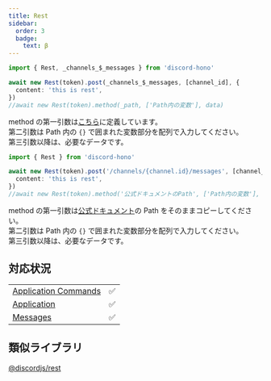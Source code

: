 ```yaml
---
title: Rest
sidebar:
  order: 3
  badge:
    text: β
---
```



<Tabs>
<TabItem label="変数">

```ts
import { Rest, _channels_$_messages } from 'discord-hono'

await new Rest(token).post(_channels_$_messages, [channel_id], {
  content: 'this is rest',
})
//await new Rest(token).method(_path, ['Path内の変数'], data)
```

method の第一引数は[こちら](https://github.com/luisfun/discord-hono/blob/main/src/rest-api/rest-path.ts)に定義しています。  
第二引数は Path 内の `{}` で囲まれた変数部分を配列で入力してください。  
第三引数以降は、必要なデータです。

</TabItem>
<TabItem label="ドキュメントPath">

```ts
import { Rest } from 'discord-hono'

await new Rest(token).post('/channels/{channel.id}/messages', [channel_id], {
  content: 'this is rest',
})
//await new Rest(token).method('公式ドキュメントのPath', ['Path内の変数'], data)
```

method の第一引数は[公式ドキュメント](https://discord.com/developers/docs/resources/message#create-message)の Path をそのままコピーしてください。  
第二引数は Path 内の `{}` で囲まれた変数部分を配列で入力してください。  
第三引数以降は、必要なデータです。

</TabItem>
</Tabs>

## 対応状況

|                                                                                               |     |
| --------------------------------------------------------------------------------------------- | --- |
| [Application Commands](https://discord.com/developers/docs/interactions/application-commands) | ✅  |
| [Application](https://discord.com/developers/docs/resources/application)                      | ✅  |
| [Messages](https://discord.com/developers/docs/resources/message)                             | ✅  |

## 類似ライブラリ

[@discordjs/rest](https://discord.js.org/docs/packages/rest/main)
